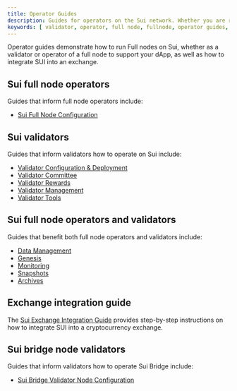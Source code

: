 ```yaml
---
title: Operator Guides
description: Guides for operators on the Sui network. Whether you are running a full node for your dApp or operating as a validator on the Sui network, these guides help you set up your environment and operate your network.
keywords: [ validator, operator, full node, fullnode, operator guides, being an operator, being a node operator, running nodes ]
---
```


Operator guides demonstrate how to run Full nodes on Sui, whether as a validator or operator of a full node to support your dApp, as well as how to integrate SUI into an exchange. 

## Sui full node operators

Guides that inform full node operators include:

- [Sui Full Node Configuration](./operator/sui-full-node.mdx)  

## Sui validators

Guides that inform validators how to operate on Sui include:

- [Validator Configuration & Deployment](./operator/validator/validator-config.mdx)
- [Validator Committee](./operator/validator/validator-committee.mdx)
- [Validator Rewards](./operator/validator/validator-rewards.mdx)
- [Validator Management](./operator/validator/validator-tasks.mdx)
- [Validator Tools](./operator/validator/validator-config.mdx)

## Sui full node operators and validators

Guides that benefit both full node operators and validators include:

- [Data Management](./operator/data-management.mdx)
- [Genesis](./operator/genesis.mdx)
- [Monitoring](./operator/monitoring.mdx)
- [Snapshots](./operator/snapshots.mdx)
- [Archives](./operator/archives.mdx)

## Exchange integration guide

The [Sui Exchange Integration Guide](./operator/exchange-integration.mdx) provides step-by-step instructions on how to integrate SUI into a cryptocurrency exchange.

## Sui bridge node validators

Guides that inform validators how to operate Sui Bridge include:
- [Sui Bridge Validator Node Configuration](./operator/bridge-node-configuration.mdx)
